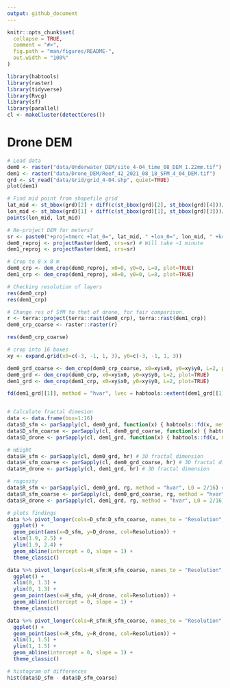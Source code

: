 ```yaml
---
output: github_document
---
```


```r
knitr::opts_chunk$set(
  collapse = TRUE,
  comment = "#>",
  fig.path = "man/figures/README-",
  out.width = "100%"
)
```

```r
library(habtools)
library(raster)
library(tidyverse)
library(Rvcg)
library(sf)
library(parallel)
cl <- makeCluster(detectCores())

```

# Drone DEM

```r
# Load data
dem0 <- raster("data/Underwater_DEM/site_4-04_time_08_DEM_1.22mm.tif")
dem1 <- raster("data/Drone_DEM/Reef_42_2021_08_18_SFM_4_04_DEM.tif")
grd <- st_read("data/Grid/grid_4-04.shp", quiet=TRUE)
plot(dem1)

# Find mid point from shapefile grid
lat_mid <- st_bbox(grd)[2] + diff(c(st_bbox(grd)[2], st_bbox(grd)[4]))/2
lon_mid <- st_bbox(grd)[1] + diff(c(st_bbox(grd)[1], st_bbox(grd)[3]))/2
points(lon_mid, lat_mid)

# Re-project DEM for meters?
sr <- paste0("+proj=tmerc +lat_0=", lat_mid, " +lon_0=", lon_mid, " +k=1 +x_0=0 +y_0=0 +datum=WGS84 +units=m +no_defs")
dem0_reproj <- projectRaster(dem0, crs=sr) # Will take ~1 minute
dem1_reproj <- projectRaster(dem1, crs=sr)

# Crop to 8 x 8 m
dem0_crp <- dem_crop(dem0_reproj, x0=0, y0=0, L=8, plot=TRUE)
dem1_crp <- dem_crop(dem1_reproj, x0=0, y0=0, L=8, plot=TRUE)

# Checking resolution of layers
res(dem0_crp)
res(dem1_crp)

# Change res of SfM to that of drone, for fair comparison. 
r <- terra::project(terra::rast(dem0_crp), terra::rast(dem1_crp))
dem0_crp_coarse <- raster::raster(r)

res(dem0_crp_coarse)

# crop into 16 boxes
xy <- expand.grid(x0=c(-3, -1, 1, 3), y0=c(-3, -1, 1, 3))

dem0_grd_coarse <- dem_crop(dem0_crp_coarse, x0=xy$x0, y0=xy$y0, L=2, plot=TRUE)
dem0_grd <- dem_crop(dem0_crp, x0=xy$x0, y0=xy$y0, L=2, plot=TRUE)
dem1_grd <- dem_crop(dem1_crp, x0=xy$x0, y0=xy$y0, L=2, plot=TRUE)

fd(dem1_grd[[1]], method = "hvar", lvec = habtools::extent(dem1_grd[[1]]) / c(1, 2, 4, 8, 16), diagnose = TRUE)


# Calculate fractal dimesion
data <- data.frame(box=1:16)
data$D_sfm <- parSapply(cl, dem0_grd, function(x) { habtools::fd(x, method="hvar", lvec = habtools::extent(x) / c(1, 2, 4, 8, 16)) }) # 3D fractal dimension
data$D_sfm_coarse <- parSapply(cl, dem0_grd_coarse, function(x) { habtools::fd(x, method="hvar", lvec = habtools::extent(x) / c(1, 2, 4, 8, 16)) }) # 3D fractal dimension
data$D_drone <- parSapply(cl, dem1_grd, function(x) { habtools::fd(x, method="hvar", lvec = habtools::extent(x) / c(1, 2, 4, 8, 16)) }) # 3D fractal dimension

# HEight
data$H_sfm <- parSapply(cl, dem0_grd, hr) # 3D fractal dimension
data$H_sfm_coarse <- parSapply(cl, dem0_grd_coarse, hr) # 3D fractal dimension
data$H_drone <- parSapply(cl, dem1_grd, hr) # 3D fractal dimension

# rugosity
data$R_sfm <- parSapply(cl, dem0_grd, rg, method = "hvar", L0 = 2/16) # 3D fractal dimension
data$R_sfm_coarse <- parSapply(cl, dem0_grd_coarse, rg, method = "hvar", L0 = 2/16) # 3D fractal dimension
data$R_drone <- parSapply(cl, dem1_grd, rg, method = "hvar", L0 = 2/16) # 3D fractal dimension
```


```r
# plots findings
data %>% pivot_longer(cols=D_sfm:D_sfm_coarse, names_to = "Resolution", values_to = "D_sfm") %>%
  ggplot() +
  geom_point(aes(x=D_sfm, y=D_drone, col=Resolution)) +
  xlim(1.9, 2.5) +
  ylim(1.9, 2.4) +
  geom_abline(intercept = 0, slope = 1) +
  theme_classic()

data %>% pivot_longer(cols=H_sfm:H_sfm_coarse, names_to = "Resolution", values_to = "H_sfm") %>%
  ggplot() +
  xlim(0, 1.3) +
  ylim(0, 1.3) +
  geom_point(aes(x=H_sfm, y=H_drone, col=Resolution)) +
  geom_abline(intercept = 0, slope = 1) +
  theme_classic()

data %>% pivot_longer(cols=R_sfm:R_sfm_coarse, names_to = "Resolution", values_to = "R_sfm") %>%
  ggplot() +
  geom_point(aes(x=R_sfm, y=R_drone, col=Resolution)) +
  xlim(1, 1.5) +
  ylim(1, 1.5) +
  geom_abline(intercept = 0, slope = 1) +
  theme_classic()

# histogram of differences
hist(data$D_sfm - data$D_sfm_coarse)

```